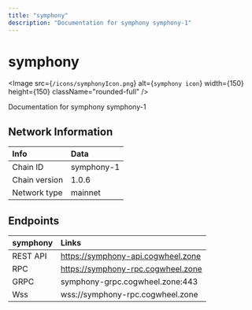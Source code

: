 ```yaml
---
title: "symphony"
description: "Documentation for symphony symphony-1"
---
```


# symphony

<Image src={`/icons/symphonyIcon.png`} alt={`symphony icon`} width={150} height={150} className="rounded-full" />

Documentation for symphony symphony-1


## Network Information

| Info | Data |
| :------------      | :----------      |
| Chain ID           | symphony-1      |
| Chain version      | 1.0.6  |
| Network type       | mainnet   |

## Endpoints

| symphony         | Links|
| :------------      | :----------|
| REST API           | https://symphony-api.cogwheel.zone      |
| RPC                | https://symphony-rpc.cogwheel.zone      |
| GRPC               | symphony-grpc.cogwheel.zone:443  |
| Wss | wss://symphony-rpc.cogwheel.zone |